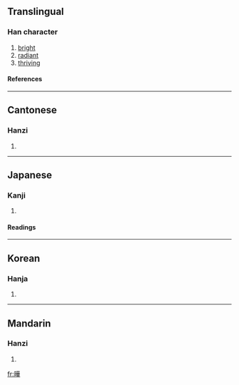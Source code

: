 {{see|晔|曅}}

==Translingual==
===Han character===
{{Han char|rn=72|rad=日|as=12|sn=16|four=6405<sub>4</sub>|canj=日廿一十 (ATMJ)}}
# [[bright]]
# [[radiant]]
# [[thriving]]
====References====
{{Han ref|kx=0500.080|dkj=14169|dj=0870.060|hdz=21528.070|uh=66C4|ud=26308|bh=BEE7|bd=48871}}

----
==Cantonese==
===Hanzi===
{{yue-hanzi|jyut=|y=yip6}}
# {{defn|Cantonese}}

----
==Japanese==
===Kanji===
{{ja-kanji|grade=|rs=日12}}
# {{defn|Japanese}} 
====Readings====
{{ja-readings|on=[[よう]] (yō)|kun=[[かがやく]] (kagayaku)}}

----
==Korean==
===Hanja===
{{ko-hanja|hangeul=엽|eumhun=|rv=yeop|mr=yŏp|y=eyp}}
# {{defn|Korean}}

----
==Mandarin==
===Hanzi===
{{cmn-hanzi|sim=晔|pin=[[shǎng]] (shang3), [[yè]] (ye4)|wg=shang<sup>3</sup>, yeh<sup>4</sup>}}
# {{defn|Mandarin}}

[[fr:曄]]